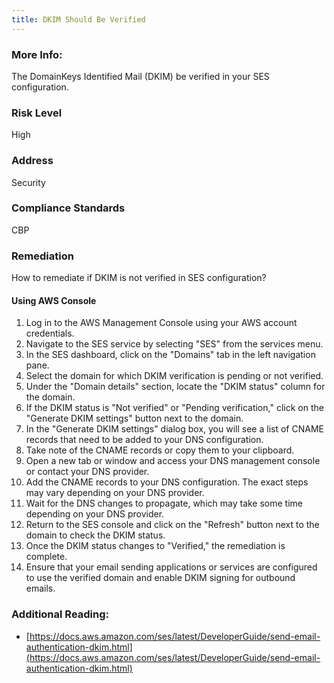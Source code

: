 ```yaml
---
title: DKIM Should Be Verified
---
```


### More Info:

The DomainKeys Identified Mail (DKIM) be verified in your SES configuration.

### Risk Level

High

### Address

Security

### Compliance Standards

CBP

### Remediation

How to remediate if DKIM is not verified in SES configuration?

#### Using AWS Console

1. Log in to the AWS Management Console using your AWS account credentials.
2. Navigate to the SES service by selecting "SES" from the services menu.
3. In the SES dashboard, click on the "Domains" tab in the left navigation pane.
4. Select the domain for which DKIM verification is pending or not verified.
5. Under the "Domain details" section, locate the "DKIM status" column for the domain.
6. If the DKIM status is "Not verified" or "Pending verification," click on the "Generate DKIM settings" button next to the domain.
7. In the "Generate DKIM settings" dialog box, you will see a list of CNAME records that need to be added to your DNS configuration.
8. Take note of the CNAME records or copy them to your clipboard.
9. Open a new tab or window and access your DNS management console or contact your DNS provider.
10. Add the CNAME records to your DNS configuration. The exact steps may vary depending on your DNS provider.
11. Wait for the DNS changes to propagate, which may take some time depending on your DNS provider.
12. Return to the SES console and click on the "Refresh" button next to the domain to check the DKIM status.
13. Once the DKIM status changes to "Verified," the remediation is complete.
14. Ensure that your email sending applications or services are configured to use the verified domain and enable DKIM signing for outbound emails.

### Additional Reading:

- [https://docs.aws.amazon.com/ses/latest/DeveloperGuide/send-email-authentication-dkim.html](https://docs.aws.amazon.com/ses/latest/DeveloperGuide/send-email-authentication-dkim.html)
